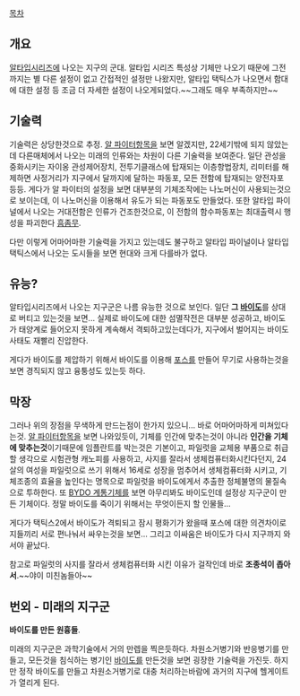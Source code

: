 [[목차]]
== 개요 ==
[[알타입]]시리즈에 나오는 지구의 군대. 알타입 시리즈 특성상 기체만 나오기 때문에 그전까지는 별 다른 설정이 없고 간접적인 설정만 나왔지만, 알타입 택틱스가 나오면서 함대에 대한 설정 등 조금 더 자세한 설정이 나오게되었다.~~그래도 매우 부족하지만~~


== 기술력 ==
기술력은 상당한것으로 추정. [[알 파이터]]항목을 보면 알겠지만, 22세기밖에 되지 않았는데 다른매체에서 나오는 미래의 인류와는 차원이 다른 기술력을 보여준다.
일단 관성을 중화시키는 자이옹 관성제어장치, 전투기클래스에 탑재되는 이층항법장치, 리미터를 해제하면 사정거리가 지구에서 달까지에 달하는 파동포, 모든 전함에 탑재되는 양전자포 등등. 게다가 알 파이터의 설정을 보면 대부분의 기체조작에는 나노머신이 사용되는것으로 보이는데, 이 나노머신을 이용해서 유도가 되는 파동포도 만들었다. 또한 알타입 파이널에서 나오는 거대전함은 인류가 건조한것으로, 이 전함의 함수파동포는 최대출력시 행성을 파괴한다 [[흠좀무]]. 

다만 이렇게 어마어마한 기술력을 가지고 있는데도 불구하고 알타입 파이널이나 알타입 택틱스에서 나오는 도시들을 보면 현대와 크게 다를바가 없다.

== 유능? ==
알타입시리즈에서 나오는 지구군은 나름 유능한 것으로 보인다. 일단 '''그 [[바이도]]'''를 상대로 버티고 있는것을 보면... 실제로 바이도에 대한 섬멸작전은 대부분 성공하고, 바이도가 태양계로 들어오지 못하게 계속해서 격퇴하고있는데다가, 지구에서 벌어지는 바이도사태도 재빨리 진압한다.

게다가 바이도를 제압하기 위해서 바이도를 이용해 [[포스]]를 만들어 무기로 사용하는것을 보면 경직되지 않고 융퉁성도 있는듯 하다.


== 막장 ==
그러나 위의 장점을 무색하게 만드는점이 한가지 있으니... 바로 어마어마하게 미쳐있다는것.
[[알 파이터]]항목을 보면 나와있듯이, 기체를 인간에 맞추는것이 아니라 '''인간을 기체에 맞추는것'''이기때문에 임플란트를 박는것은 기본이고, 파일럿을 교체용 부품으로 취급할 생각으로 시험관형 캐노피를 사용하고, 사지를 잘라서 생체컴퓨터화시킨다던지, 24살의 여성을 파일럿으로 쓰기 위해서 16세로 성장을 멈추어서 생체컴퓨터화 시키고, 기체조종의 효율을 높인다는 명목으로 파일럿을 바이도에게서 추출한 정체불명의 물질속으로 투하한다. 또 [[BYDO 계통]]기체를 보면 아무리봐도 바이도인데 설정상 지구군이 만든 기체이다. 정말 바이도를 죽이기 위해서는 무엇이든지 할 인물들...

게다가 택틱스2에서 바이도가 격퇴되고 잠시 평화기가 왔을때 포스에 대한 의견차이로 지들끼리 서로 편나눠서 싸우는것을 보면... 그리고 이싸움은 바이도가 다시 지구까지 와서야 끝났다.

참고로 파일럿의 사지를 잘라서 생체컴퓨터화 시킨 이유가 걸작인데 바로 '''조종석이 좁아서'''.~~야이 미친놈들아~~

== 번외 - 미래의 지구군 ==
'''바이도를 만든 원흉들'''.

미래의 지구군은 과학기술에서 거의 만렙을 찍은듯하다. 차원소거병기와 반응병기를 만들고, 모든것을 침식하는 병기인 [[바이도]]를 만든것을 보면 굉장한 기술력을 가진듯. 하지만 정작 바이도를 만들고 차원소거병기로 대충 처리하는바람에 과거의 지구에 헬게이트가 열리게 된다.
